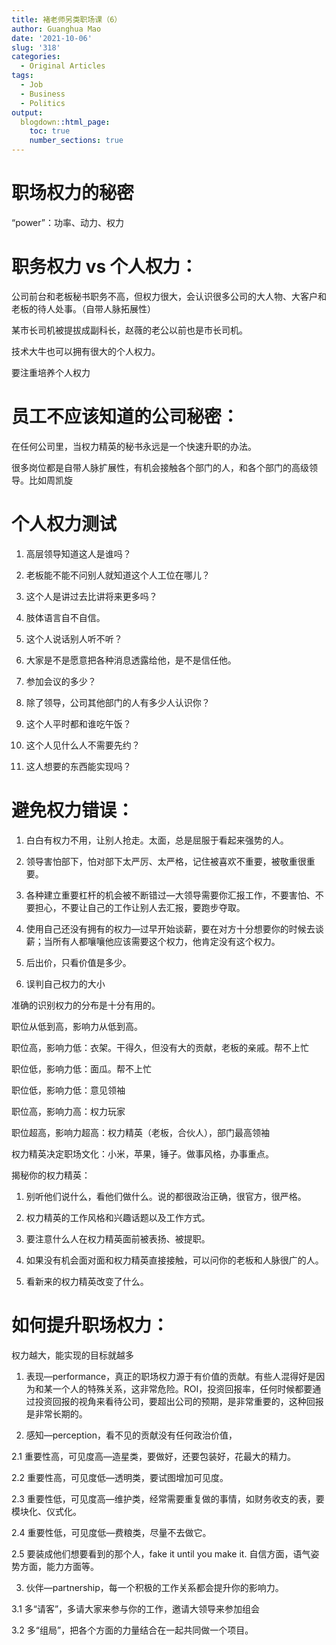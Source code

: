 ```yaml
---
title: 褚老师另类职场课（6）
author: Guanghua Mao
date: '2021-10-06'
slug: '318'
categories:
  - Original Articles
tags:
  - Job
  - Business
  - Politics
output:
  blogdown::html_page:
    toc: true
    number_sections: true
---
```




# 职场权力的秘密

"power"：功率、动力、权力




# 职务权力 vs 个人权力：

公司前台和老板秘书职务不高，但权力很大，会认识很多公司的大人物、大客户和老板的待人处事。（自带人脉拓展性）

某市长司机被提拔成副科长，赵薇的老公以前也是市长司机。

技术大牛也可以拥有很大的个人权力。

要注重培养个人权力





# 员工不应该知道的公司秘密：

在任何公司里，当权力精英的秘书永远是一个快速升职的办法。


很多岗位都是自带人脉扩展性，有机会接触各个部门的人，和各个部门的高级领导。比如周凯旋





# 个人权力测试

1. 高层领导知道这人是谁吗？

2. 老板能不能不问别人就知道这个人工位在哪儿？

3. 这个人是讲过去比讲将来更多吗？

4. 肢体语言自不自信。

5. 这个人说话别人听不听？

6. 大家是不是愿意把各种消息透露给他，是不是信任他。

7. 参加会议的多少？

8. 除了领导，公司其他部门的人有多少人认识你？

9. 这个人平时都和谁吃午饭？

10. 这个人见什么人不需要先约？

11. 这人想要的东西能实现吗？




# 避免权力错误：

1. 白白有权力不用，让别人抢走。太面，总是屈服于看起来强势的人。

2. 领导害怕部下，怕对部下太严厉、太严格，记住被喜欢不重要，被敬重很重要。

3. 各种建立重要杠杆的机会被不断错过---大领导需要你汇报工作，不要害怕、不要担心，不要让自己的工作让别人去汇报，要跑步夺取。

4. 使用自己还没有拥有的权力---过早开始谈薪，要在对方十分想要你的时候去谈薪；当所有人都嚷嚷他应该需要这个权力，他肯定没有这个权力。

5. 后出价，只看价值是多少。

6. 误判自己权力的大小




准确的识别权力的分布是十分有用的。

职位从低到高，影响力从低到高。

职位高，影响力低：衣架。干得久，但没有大的贡献，老板的亲戚。帮不上忙

职位低，影响力低：面瓜。帮不上忙

职位低，影响力低：意见领袖

职位高，影响力高：权力玩家

职位超高，影响力超高：权力精英（老板，合伙人），部门最高领袖

权力精英决定职场文化：小米，苹果，锤子。做事风格，办事重点。




揭秘你的权力精英：

1. 别听他们说什么，看他们做什么。说的都很政治正确，很官方，很严格。

2. 权力精英的工作风格和兴趣话题以及工作方式。

3. 要注意什么人在权力精英面前被表扬、被提职。

4. 如果没有机会面对面和权力精英直接接触，可以问你的老板和人脉很广的人。

5. 看新来的权力精英改变了什么。




# 如何提升职场权力：

权力越大，能实现的目标就越多

1. 表现---performance，真正的职场权力源于有价值的贡献。有些人混得好是因为和某一个人的特殊关系，这非常危险。ROI，投资回报率，任何时候都要通过投资回报的视角来看待公司，要超出公司的预期，是非常重要的，这种回报是非常长期的。

2. 感知---perception，看不见的贡献没有任何政治价值，

2.1 重要性高，可见度高---造星类，要做好，还要包装好，花最大的精力。


2.2 重要性高，可见度低---透明类，要试图增加可见度。

2.3 重要性低，可见度高---维护类，经常需要重复做的事情，如财务收支的表，要模块化、仪式化。

2.4 重要性低，可见度低---费粮类，尽量不去做它。

2.5 要装成他们想要看到的那个人，fake it until you make it. 自信方面，语气姿势方面，能力方面等。

3. 伙伴---partnership，每一个积极的工作关系都会提升你的影响力。

3.1 多“请客”，多请大家来参与你的工作，邀请大领导来参加组会

3.2 多“组局”，把各个方面的力量结合在一起共同做一个项目。











































